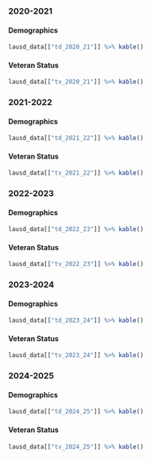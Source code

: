 
::: panel-tabset
### 2020-2021
::: panel-tabset
#### Demographics
```r
lausd_data[["td_2020_21"]] %>% kable()
```
#### Veteran Status
```r
lausd_data[["tv_2020_21"]] %>% kable()
```
:::

### 2021-2022
::: panel-tabset
#### Demographics
```r
lausd_data[["td_2021_22"]] %>% kable()
```
#### Veteran Status
```r
lausd_data[["tv_2021_22"]] %>% kable()
```
:::

### 2022-2023
::: panel-tabset
#### Demographics
```r
lausd_data[["td_2022_23"]] %>% kable()
```
#### Veteran Status
```r
lausd_data[["tv_2022_23"]] %>% kable()
```
:::

### 2023-2024
::: panel-tabset
#### Demographics
```r
lausd_data[["td_2023_24"]] %>% kable()
```
#### Veteran Status
```r
lausd_data[["tv_2023_24"]] %>% kable()
```
:::

### 2024-2025
::: panel-tabset
#### Demographics
```r
lausd_data[["td_2024_25"]] %>% kable()
```
#### Veteran Status
```r
lausd_data[["tv_2024_25"]] %>% kable()
```
:::

:::

